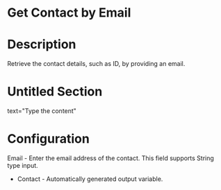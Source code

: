 ﻿# Get Contact by Email

# Description

Retrieve the contact details, such as ID, by providing an email.

# Untitled Section

text="Type the content"

# Configuration

Email - Enter the email address of the contact. This field supports String type input.









* Contact - Automatically generated output variable.
